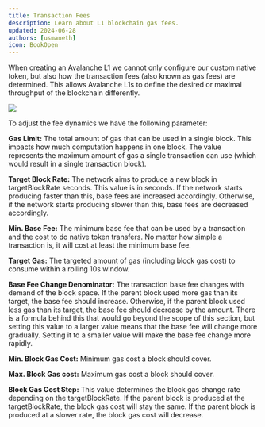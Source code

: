 ```yaml
---
title: Transaction Fees
description: Learn about L1 blockchain gas fees.
updated: 2024-06-28
authors: [usmaneth]
icon: BookOpen
---
```


When creating an Avalanche L1 we cannot only configure our custom native token, but also how the transaction fees (also known as gas fees) are determined. This allows Avalanche L1s to define the desired or maximal throughput of the blockchain differently.

![](/course-images/multi-chain-architecture/subnet-fee-comparison.png)

To adjust the fee dynamics we have the following parameter:

**Gas Limit:** The total amount of gas that can be used in a single block. This impacts how much computation happens in one block. The value represents the maximum amount of gas a single transaction can use (which would result in a single transaction block).

**Target Block Rate:** The network aims to produce a new block in targetBlockRate seconds. This value is in seconds. If the network starts producing faster than this, base fees are increased accordingly. Otherwise, if the network starts producing slower than this, base fees are decreased accordingly.

**Min. Base Fee:** The minimum base fee that can be used by a transaction and the cost to do native token transfers. No matter how simple a transaction is, it will cost at least the minimum base fee.

**Target Gas:** The targeted amount of gas (including block gas cost) to consume within a rolling 10s window.

**Base Fee Change Denominator:** The transaction base fee changes with demand of the block space. If the parent block used more gas than its target, the base fee should increase. Otherwise, if the parent block used less gas than its target, the base fee should decrease by the amount. There is a formula behind this that would go beyond the scope of this section, but setting this value to a larger value means that the base fee will change more gradually. Setting it to a smaller value will make the base fee change more rapidly.

**Min. Block Gas Cost:** Minimum gas cost a block should cover.

**Max. Block Gas cost:** Maximum gas cost a block should cover.

**Block Gas Cost Step:** This value determines the block gas change rate depending on the targetBlockRate. If the parent block is produced at the targetBlockRate, the block gas cost will stay the same. If the parent block is produced at a slower rate, the block gas cost will decrease.